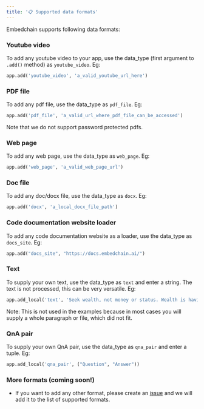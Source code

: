 ```yaml
---
title: '📋 Supported data formats'
---
```


Embedchain supports following data formats:

### Youtube video

To add any youtube video to your app, use the data_type (first argument to `.add()` method) as `youtube_video`. Eg:

```python
app.add('youtube_video', 'a_valid_youtube_url_here')
```

### PDF file

To add any pdf file, use the data_type as `pdf_file`. Eg:

```python
app.add('pdf_file', 'a_valid_url_where_pdf_file_can_be_accessed')
```

Note that we do not support password protected pdfs.

### Web page

To add any web page, use the data_type as `web_page`. Eg:

```python
app.add('web_page', 'a_valid_web_page_url')
```

### Doc file

To add any doc/docx file, use the data_type as `docx`. Eg:

```python
app.add('docx', 'a_local_docx_file_path')
```

### Code documentation website loader

To add any code documentation website as a loader, use the data_type as `docs_site`. Eg:

```python
app.add("docs_site", "https://docs.embedchain.ai/")
```

### Text

To supply your own text, use the data_type as `text` and enter a string. The text is not processed, this can be very versatile. Eg:

```python
app.add_local('text', 'Seek wealth, not money or status. Wealth is having assets that earn while you sleep. Money is how we transfer time and wealth. Status is your place in the social hierarchy.')
```

Note: This is not used in the examples because in most cases you will supply a whole paragraph or file, which did not fit.

### QnA pair

To supply your own QnA pair, use the data_type as `qna_pair` and enter a tuple. Eg:

```python
app.add_local('qna_pair', ("Question", "Answer"))
```
### More formats (coming soon!)

- If you want to add any other format, please create an [issue](https://github.com/embedchain/embedchain/issues) and we will add it to the list of supported formats.
